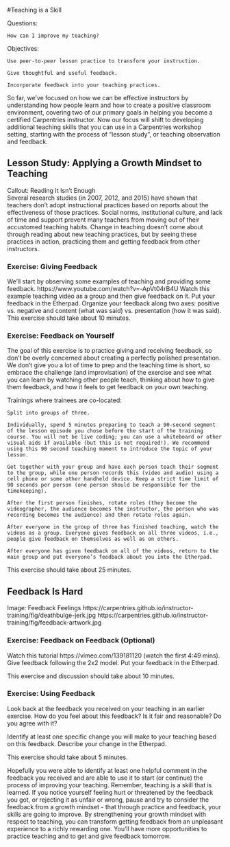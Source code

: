 #Teaching is a Skill 


Questions:

    How can I improve my teaching?

Objectives:

    Use peer-to-peer lesson practice to transform your instruction.

    Give thoughtful and useful feedback.

    Incorporate feedback into your teaching practices.



So far, we’ve focused on how we can be effective instructors by understanding how people learn and how to create a positive classroom environment, covering two of our primary goals in helping you become a certified Carpentries instructor. Now our focus will shift to developing additional teaching skills that you can use in a Carpentries workshop setting, starting with the process of “lesson study”, or teaching observation and feedback.

## Lesson Study: Applying a Growth Mindset to Teaching
  

Callout: Reading It Isn’t Enough  
Several research studies (in 2007, 2012, and 2015) have shown that teachers don’t adopt instructional practices based on reports about the effectiveness of those practices. Social norms, institutional culture, and lack of time and support prevent many teachers from moving out of their accustomed teaching habits. Change in teaching doesn’t come about through reading about new teaching practices, but by seeing these practices in action, practicing them and getting feedback from other instructors.
  

### Exercise: Giving Feedback   
We’ll start by observing some examples of teaching and providing some feedback.
https://www.youtube.com/watch?v=-ApVt04rB4U
Watch this example teaching video as a group and then give feedback on it. Put your feedback in the Etherpad. Organize your feedback along two axes: positive vs. negative and content (what was said) vs. presentation (how it was said). This exercise should take about 10 minutes.
  

### Exercise: Feedback on Yourself   
The goal of this exercise is to practice giving and receiving feedback, so don’t be overly concerned about creating a perfectly polished presentation. We don’t give you a lot of time to prep and the teaching time is short, so embrace the challenge (and improvisation) of the exercise and see what you can learn by watching other people teach, thinking about how to give them feedback, and how it feels to get feedback on your own teaching.
  
Trainings where trainees are co-located:
  

    Split into groups of three.

    Individually, spend 5 minutes preparing to teach a 90-second segment of the lesson episode you chose before the start of the training course. You will not be live coding; you can use a whiteboard or other visual aids if available (but this is not required!). We recommend using this 90 second teaching moment to introduce the topic of your lesson.

    Get together with your group and have each person teach their segment to the group, while one person records this (video and audio) using a cell phone or some other handheld device. Keep a strict time limit of 90 seconds per person (one person should be responsible for the timekeeping).

    After the first person finishes, rotate roles (they become the videographer, the audience becomes the instructor, the person who was recording becomes the audience) and then rotate roles again.

    After everyone in the group of three has finished teaching, watch the videos as a group. Everyone gives feedback on all three videos, i.e., people give feedback on themselves as well as on others.

    After everyone has given feedback on all of the videos, return to the main group and put everyone’s feedback about you into the Etherpad.

  
This exercise should take about 25 minutes.


## Feedback Is Hard
Image: Feedback Feelings https://carpentries.github.io/instructor-training/fig/deathbulge-jerk.jpg
https://carpentries.github.io/instructor-training/fig/feedback-artwork.jpg

### Exercise: Feedback on Feedback (Optional)   
Watch this tutorial https://vimeo.com/139181120 (watch the first 4:49 mins). Give feedback following the 2x2 model. Put your feedback in the Etherpad.
  
This exercise and discussion should take about 10 minutes.
  

### Exercise: Using Feedback   
Look back at the feedback you received on your teaching in an earlier exercise. How do you feel about this feedback? Is it fair and reasonable? Do you agree with it?
  
Identify at least one specific change you will make to your teaching based on this feedback. Describe your change in the Etherpad.
  
This exercise should take about 5 minutes.


Hopefully you were able to identify at least one helpful comment in the feedback you received and are able to use it to start (or continue) the process of improving your teaching. Remember, teaching is a skill that is learned. If you notice yourself feeling hurt or threatened by the feedback you got, or rejecting it as unfair or wrong, pause and try to consider the feedback from a growth mindset - that through practice and feedback, your skills are going to improve. By strengthening your growth mindset with respect to teaching, you can transform getting feedback from an unpleasant experience to a richly rewarding one. You’ll have more opportunities to practice teaching and to get and give feedback tomorrow.
  


